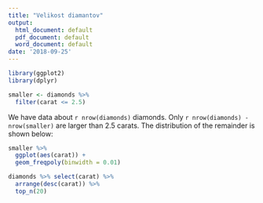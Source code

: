 ```yaml
---
title: "Velikost diamantov"
output:
  html_document: default
  pdf_document: default
  word_document: default
date: '2018-09-25'
---
```


```r
library(ggplot2)
library(dplyr)

smaller <- diamonds %>% 
  filter(carat <= 2.5)
```

We have data about `r nrow(diamonds)` diamonds. Only 
`r nrow(diamonds) - nrow(smaller)` are larger than
2.5 carats. The distribution of the remainder is shown
below:

```r
smaller %>% 
  ggplot(aes(carat)) + 
  geom_freqpoly(binwidth = 0.01)
```

```r
diamonds %>% select(carat) %>%
  arrange(desc(carat)) %>%
  top_n(20)
```

